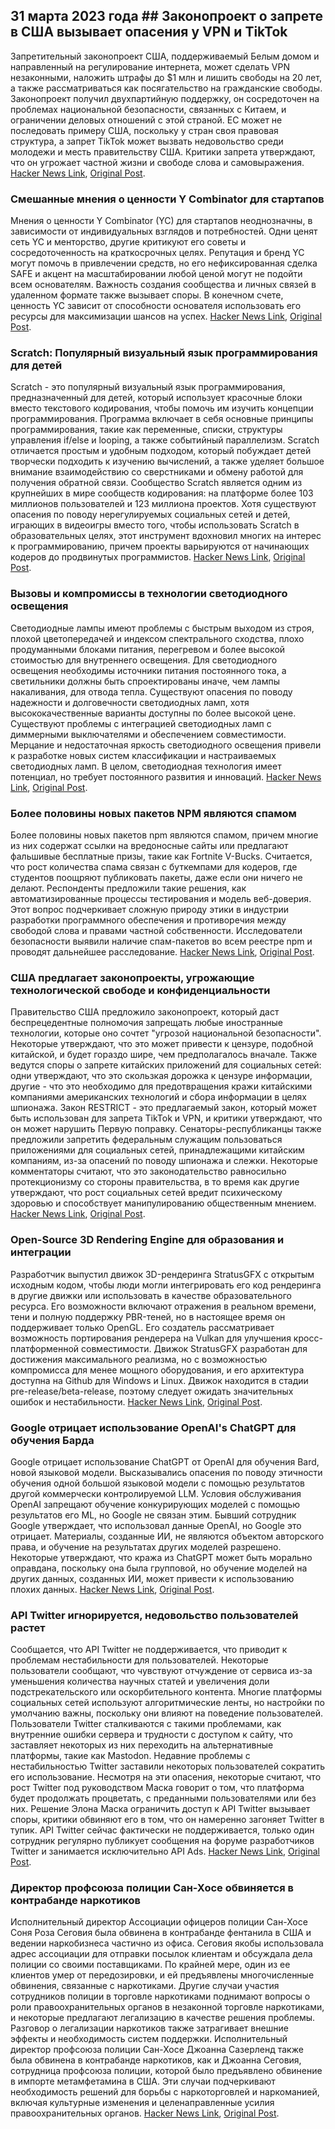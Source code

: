 

<CallToAction />

<Steps>

## 31 марта 2023 года ## Законопроект о запрете в США вызывает опасения у VPN и TikTok

Запретительный законопроект США, поддерживаемый Белым домом и направленный на регулирование интернета, может сделать VPN незаконными, наложить штрафы до $1 млн и лишить свободы на 20 лет, а также рассматриваться как посягательство на гражданские свободы. Законопроект получил двухпартийную поддержку, он сосредоточен на проблемах национальной безопасности, связанных с Китаем, и ограничении деловых отношений с этой страной. ЕС может не последовать примеру США, поскольку у стран своя правовая структура, а запрет TikTok может вызвать недовольство среди молодежи и месть правительству США. Критики запрета утверждают, что он угрожает частной жизни и свободе слова и самовыражения.
[Hacker News Link](http://news.ycombinator.com/item?id=35366955), [Original Post](https://www.youtube.com/watch?v=FWQGA_n5Z4M).

### Смешанные мнения о ценности Y Combinator для стартапов

Мнения о ценности Y Combinator (YC) для стартапов неоднозначны, в зависимости от индивидуальных взглядов и потребностей. Одни ценят сеть YC и менторство, другие критикуют его советы и сосредоточенность на краткосрочных целях. Репутация и бренд YC могут помочь в привлечении средств, но его нефиксированная сделка SAFE и акцент на масштабировании любой ценой могут не подойти всем основателям. Важность создания сообщества и личных связей в удаленном формате также вызывает споры. В конечном счете, ценность YC зависит от способности основателя использовать его ресурсы для максимизации шансов на успех.
[Hacker News Link](http://news.ycombinator.com/item?id=35373019), [Original Post](https://acecreamu.substack.com/p/is-y-combinator-worth-the-money).

### Scratch: Популярный визуальный язык программирования для детей

Scratch - это популярный визуальный язык программирования, предназначенный для детей, который использует красочные блоки вместо текстового кодирования, чтобы помочь им изучить концепции программирования. Программа включает в себя основные принципы программирования, такие как переменные, списки, структуры управления if/else и looping, а также событийный параллелизм. Scratch отличается простым и удобным подходом, который побуждает детей творчески подходить к изучению вычислений, а также уделяет большое внимание взаимодействию со сверстниками и обмену работой для получения обратной связи. Сообщество Scratch является одним из крупнейших в мире сообществ кодирования: на платформе более 103 миллионов пользователей и 123 миллиона проектов. Хотя существуют опасения по поводу нерегулируемых социальных сетей и детей, играющих в видеоигры вместо того, чтобы использовать Scratch в образовательных целях, этот инструмент вдохновил многих на интерес к программированию, причем проекты варьируются от начинающих кодеров до продвинутых программистов.
[Hacker News Link](http://news.ycombinator.com/item?id=35373052), [Original Post](https://scratch.mit.edu/about).

### Вызовы и компромиссы в технологии светодиодного освещения

Светодиодные лампы имеют проблемы с быстрым выходом из строя, плохой цветопередачей и индексом спектрального сходства, плохо продуманными блоками питания, перегревом и более высокой стоимостью для внутреннего освещения. Для светодиодного освещения необходимы источники питания постоянного тока, а светильники должны быть спроектированы иначе, чем лампы накаливания, для отвода тепла. Существуют опасения по поводу надежности и долговечности светодиодных ламп, хотя высококачественные варианты доступны по более высокой цене. Существуют проблемы с интеграцией светодиодных ламп с диммерными выключателями и обеспечением совместимости. Мерцание и недостаточная яркость светодиодного освещения привели к разработке новых систем классификации и настраиваемых светодиодных ламп. В целом, светодиодная технология имеет потенциал, но требует постоянного развития и инноваций.
[Hacker News Link](http://news.ycombinator.com/item?id=35371750), [Original Post](https://nymag.com/strategist/article/led-light-bulbs-investigation.html).

### Более половины новых пакетов NPM являются спамом

Более половины новых пакетов npm являются спамом, причем многие из них содержат ссылки на вредоносные сайты или предлагают фальшивые бесплатные призы, такие как Fortnite V-Bucks. Считается, что рост количества спама связан с буткемпами для кодеров, где студентов поощряют публиковать пакеты, даже если они ничего не делают. Респонденты предложили такие решения, как автоматизированные процессы тестирования и модель веб-доверия. Этот вопрос подчеркивает сложную природу этики в индустрии разработки программного обеспечения и противоречия между свободой слова и правами частной собственности. Исследователи безопасности выявили наличие спам-пакетов во всем реестре npm и проводят дальнейшее расследование.
[Hacker News Link](http://news.ycombinator.com/item?id=35370728), [Original Post](https://blog.sandworm.dev/one-in-two-new-npm-packages-is-seo-spam-right-now).

### США предлагает законопроекты, угрожающие технологической свободе и конфиденциальности

Правительство США предложило законопроект, который даст беспрецедентные полномочия запрещать любые иностранные технологии, которые оно сочтет "угрозой национальной безопасности". Некоторые утверждают, что это может привести к цензуре, подобной китайской, и будет гораздо шире, чем предполагалось вначале. Также ведутся споры о запрете китайских приложений для социальных сетей: одни утверждают, что это скользкая дорожка к цензуре информации, другие - что это необходимо для предотвращения кражи китайскими компаниями американских технологий и сбора информации в целях шпионажа. Закон RESTRICT - это предлагаемый закон, который может быть использован для запрета TikTok и VPN, и критики утверждают, что он может нарушить Первую поправку. Сенаторы-республиканцы также предложили запретить федеральным служащим пользоваться приложениями для социальных сетей, принадлежащими китайским компаниям, из-за опасений по поводу шпионажа и слежки. Некоторые комментаторы считают, что это законодательство равносильно протекционизму со стороны правительства, в то время как другие утверждают, что рост социальных сетей вредит психическому здоровью и способствует манипулированию общественным мнением.
[Hacker News Link](http://news.ycombinator.com/item?id=35369075), [Original Post](https://www.vice.com/en/article/4a3ddb/restrict-act-insanely-broad-ban-tiktok-vpns).

### Open-Source 3D Rendering Engine для образования и интеграции

Разработчик выпустил движок 3D-рендеринга StratusGFX с открытым исходным кодом, чтобы люди могли интегрировать его код рендеринга в другие движки или использовать в качестве образовательного ресурса. Его возможности включают отражения в реальном времени, тени и полную поддержку PBR-теней, но в настоящее время он поддерживает только OpenGL. Его создатель рассматривает возможность портирования рендерера на Vulkan для улучшения кросс-платформенной совместимости. Движок StratusGFX разработан для достижения максимального реализма, но с возможностью компромисса для менее мощного оборудования, и его архитектура доступна на Github для Windows и Linux. Движок находится в стадии pre-release/beta-release, поэтому следует ожидать значительных ошибок и нестабильности.
[Hacker News Link](http://news.ycombinator.com/item?id=35370284), [Original Post](https://github.com/KTStephano/StratusGFX).

### Google отрицает использование OpenAI's ChatGPT для обучения Барда

Google отрицает использование ChatGPT от OpenAI для обучения Bard, новой языковой модели. Высказывались опасения по поводу этичности обучения одной большой языковой модели с помощью результатов другой коммерчески контролируемой LLM. Условия обслуживания OpenAI запрещают обучение конкурирующих моделей с помощью результатов его ML, но Google не связан этим. Бывший сотрудник Google утверждает, что использовал данные OpenAI, но Google это отрицает. Материалы, созданные ИИ, не являются объектом авторского права, и обучение на результатах других моделей разрешено. Некоторые утверждают, что кража из ChatGPT может быть морально оправдана, поскольку она была групповой, но обучение моделей на других данных, созданных ИИ, может привести к использованию плохих данных.
[Hacker News Link](http://news.ycombinator.com/item?id=35370915), [Original Post](https://twitter.com/steventey/status/1641267979399704576).

### API Twitter игнорируется, недовольство пользователей растет

Сообщается, что API Twitter не поддерживается, что приводит к проблемам нестабильности для пользователей. Некоторые пользователи сообщают, что чувствуют отчуждение от сервиса из-за уменьшения количества научных статей и увеличения доли подстрекательского или оскорбительного контента. Многие платформы социальных сетей используют алгоритмические ленты, но настройки по умолчанию важны, поскольку они влияют на поведение пользователей. Пользователи Twitter сталкиваются с такими проблемами, как внутренние ошибки сервера и трудности с доступом к сайту, что заставляет некоторых из них переходить на альтернативные платформы, такие как Mastodon. Недавние проблемы с нестабильностью Twitter заставили некоторых пользователей сократить его использование. Несмотря на эти опасения, некоторые считают, что рост Twitter под руководством Маска говорит о том, что платформа будет продолжать процветать, с преданными пользователями или без них. Решение Элона Маска ограничить доступ к API Twitter вызывает споры, критики обвиняют его в том, что он намеренно загоняет Twitter в тупик. API Twitter сейчас фактически не поддерживается, только один сотрудник регулярно публикует сообщения на форуме разработчиков Twitter и занимается исключительно API Ads.
[Hacker News Link](http://news.ycombinator.com/item?id=35370152), [Original Post](https://snarfed.org/the-twitter-api-is-now-effectively-unmaintained).

### Директор профсоюза полиции Сан-Хосе обвиняется в контрабанде наркотиков

Исполнительный директор Ассоциации офицеров полиции Сан-Хосе Соня Роза Сеговия была обвинена в контрабанде фентанила в США и ведении наркобизнеса частично из офиса. Сеговия якобы использовала адрес ассоциации для отправки посылок клиентам и обсуждала дела полиции со своими поставщиками. По крайней мере, один из ее клиентов умер от передозировки, и ей предъявлены многочисленные обвинения, связанные с наркотиками. Другие случаи участия сотрудников полиции в торговле наркотиками поднимают вопросы о роли правоохранительных органов в незаконной торговле наркотиками, и некоторые предлагают легализацию в качестве решения проблемы. Разговор о легализации наркотиков также затрагивает внешние эффекты и необходимость систем поддержки. Исполнительный директор профсоюза полиции Сан-Хосе Джоанна Сазерленд также была обвинена в контрабанде наркотиков, как и Джоанна Сеговия, сотрудница профсоюза полиции, которой было предъявлено обвинение в импорте метамфетамина в США. Эти случаи подчеркивают необходимость решений для борьбы с наркоторговлей и наркоманией, включая культурные изменения и целенаправленные усилия правоохранительных органов.
[Hacker News Link](http://news.ycombinator.com/item?id=35376488), [Original Post](https://www.washingtonexaminer.com/news/crime/san-jose-police-union-director-smuggle-fentanyl-charge).

</Steps>
